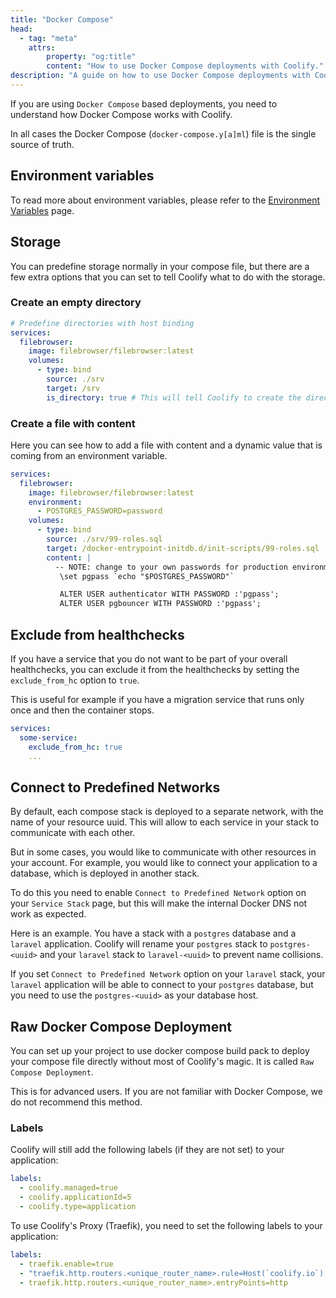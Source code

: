```yaml
---
title: "Docker Compose"
head:
  - tag: "meta"
    attrs:
        property: "og:title"
        content: "How to use Docker Compose deployments with Coolify."
description: "A guide on how to use Docker Compose deployments with Coolify."
---
```


If you are using `Docker Compose` based deployments, you need to understand how Docker Compose works with Coolify.

In all cases the Docker Compose (`docker-compose.y[a]ml`) file is the single source of truth.

## Environment variables

To read more about environment variables, please refer to the [Environment Variables](/docs/knowledge-base/environment-variables) page.

## Storage

You can predefine storage normally in your compose file, but there are a few extra options that you can set to tell Coolify what to do with the storage.

### Create an empty directory

```yaml
# Predefine directories with host binding
services:
  filebrowser:
    image: filebrowser/filebrowser:latest
    volumes:
      - type: bind
        source: ./srv
        target: /srv
        is_directory: true # This will tell Coolify to create the directory (this is not available in a normal docker-compose)
```

### Create a file with content

Here you can see how to add a file with content and a dynamic value that is coming from an environment variable.

```yaml
services:
  filebrowser:
    image: filebrowser/filebrowser:latest
    environment:
      - POSTGRES_PASSWORD=password
    volumes:
      - type: bind
        source: ./srv/99-roles.sql
        target: /docker-entrypoint-initdb.d/init-scripts/99-roles.sql
        content: |
          -- NOTE: change to your own passwords for production environments
           \set pgpass `echo "$POSTGRES_PASSWORD"`

           ALTER USER authenticator WITH PASSWORD :'pgpass';
           ALTER USER pgbouncer WITH PASSWORD :'pgpass';
```

## Exclude from healthchecks

If you have a service that you do not want to be part of your overall healthchecks, you can exclude it from the healthchecks by setting the `exclude_from_hc` option to `true`.

<Aside type="tip">
 This is useful for example if you have a migration service that runs only once and then the container stops.
</Aside>

```yaml
services:
  some-service:
    exclude_from_hc: true
    ...
```

## Connect to Predefined Networks

By default, each compose stack is deployed to a separate network, with the name of your resource uuid. This will allow to each service in your stack to communicate with each other.

But in some cases, you would like to communicate with other resources in your account. For example, you would like to connect your application to a database, which is deployed in another stack.

To do this you need to enable `Connect to Predefined Network` option on your `Service Stack` page, but this will make the internal Docker DNS not work as expected.

Here is an example. You have a stack with a `postgres` database and a `laravel` application. Coolify will rename your `postgres` stack to `postgres-<uuid>` and your `laravel` stack to `laravel-<uuid>` to prevent name collisions.

If you set `Connect to Predefined Network` option on your `laravel` stack, your `laravel` application will be able to connect to your `postgres` database, but you need to use the `postgres-<uuid>` as your database host.


## Raw Docker Compose Deployment

You can set up your project to use docker compose build pack to deploy your compose file directly without most of Coolify's magic. It is called `Raw Compose Deployment`.

<Aside type="tip">
  This is for advanced users. If you are not familiar with Docker Compose, we do
  not recommend this method.
</Aside>

### Labels

Coolify will still add the following labels (if they are not set) to your application:

```yaml
labels:
  - coolify.managed=true
  - coolify.applicationId=5
  - coolify.type=application
```

To use Coolify's Proxy (Traefik), you need to set the following labels to your application:

```yaml
labels:
  - traefik.enable=true
  - "traefik.http.routers.<unique_router_name>.rule=Host(`coolify.io`) && PathPrefix(`/`)"
  - traefik.http.routers.<unique_router_name>.entryPoints=http
```
